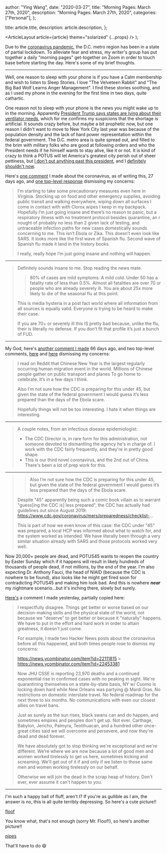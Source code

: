 
  author: "Ying Wang",
  date: "2020-03-27",
  title: "Morning Pages: March 27th, 2020",
  description: "Morning Pages: March 27th, 2020",
  categories: ["Personal"],
};

  title: article.title,
  description: article.description,
};

  <ArticleLayout article={article} theme="solarized" {...props} />
);

Due to the [coronavirus
pandemic](https://en.wikipedia.org/wiki/2019-20_coronavirus_pandemic), the D.C.
metro region has been in a state of partial lockdown. To alleviate fear and
stress, my writer's group has put together a daily "morning pages" get-together
on Zoom in order to touch base before starting the day. Here's some of my brief
thoughts.

---

Well, one reason to sleep with your phone is if you have a Calm membership and
wish to listen to Sleep Stories. I love "The Velveteen Rabbit" and "The Big Bad
Wolf Learns Anger Management". I find these stories soothing, and as I used my
phone in the evening for the first time in two days, quite cathartic.

One reason not to sleep with your phone is the news you might wake up to in the
morning. Apparently [President Trump says states are lying about their
ventilator
needs](https://www.newsweek.com/trump-claims-us-states-dont-need-amount-ventilators-theyre-asking-i-dont-believe-you-need-1494599),
which for me confirms my suspicions that the shortage is artificial. It sounds
crazy before, but maybe a bit prophetic now, but one reason I didn't want to
move to New York City last year was because of the population density and the
lack of hard power representation within the federal government. The D.C. metro
area is quite spread out, and filled to the brim with military folks who are
good at following orders and who the President needs if he himself wants to stay
alive, like it or not. It is kind of crazy to think a POTUS will let America's
greatest city perish out of sheer pettiness, but [I don't put anything past this
president](https://www.vanityfair.com/news/2019/10/bill-taylor-testimony-ukraine-quid-pro-quo),
and I [definitely shouldn't
now](https://www.bloomberg.com/news/articles/2020-03-19/trump-told-governors-to-buy-own-virus-supplies-then-outbid-them).

Here's [one comment](https://news.ycombinator.com/item?id=22453381) I made about
the coronavirus, as of writing this, 27 days ago, and [one top-level
response](https://news.ycombinator.com/item?id=22453530) dismissing my concerns:

> I’m starting to take some precautionary measures even here in Virginia.
> Stocking up on food and other emergency supplies, avoiding public transit and
> walking everywhere, wiping down all surfaces I come in contact with with
> Clorox wipes I keep in my backpack. Hopefully I’m just going insane and
> there’s no reason to panic, but a respiratory illness with no treatment
> protocol besides quarantine, an r nought of probably no less than 2 given lack
> of testing, and untraceable infection paths for new cases domestically sounds
> concerning to me. This isn’t Ebola or Zika. This doesn’t even look like SARS.
> It looks more like the first wave of Spanish flu. Second wave of Spanish flu
> made it land in the history books.
>
> I really, really hope I’m just going insane and nothing will happen.

---

> Definitely sounds insane to me. Stop reading the news mate.
>
> > 80% of cases are mild symptoms. A mild cold. Under 50 has a fatality rate of
> > less than 0.5%. Almost all fatalities are over 70 or people who are already
> > severely ill. You are about 25x more likely to die of the seasonal flu at
> > this point.
>
> This is media hysteria in a post fact world where all information from all
> sources is equally valid. Everyone is trying to be heard to make their case.
>
> If you are 70+ or severely ill this IS pretty bad because, unlike the flu,
> their is literally no defense. If you don’t fit that profile it’s just a bunch
> of FUD.

---

My God, here's [another comment I
made](https://news.ycombinator.com/item?id=22111815) 66 days ago, and two
top-level comments, [here](https://news.ycombinator.com/item?id=22113628) and
[here](https://news.ycombinator.com/item?id=22112475) dismissing my concerns:

> I read on Reddit that Chinese New Year is the largest regularly occurring
> human migration event in the world. Millions of Chinese people gather on
> public transport and planes To go home to celebrate. It’s in a few days I
> think.
>
> Also I’m not sure how the CDC is preparing for this under 45, but given the
> state of the federal government I would guess it’s less prepared than the days
> of the Ebola scare.
>
> Hopefully things will not be too interesting. I hate it when things are
> interesting.

---

> A couple notes, from an infectious disease epidemiologist:
>
> - The CDC Director is, in rare form for this administration, not someone
>   devoted to dismantling the agency he's in charge of. I work with the CDC
>   fairly frequently, and they're in pretty good shape.
> - This is our third novel coronavirus, and the 2nd out of China. There's been
>   a lot of prep work for this.

---

> > Also I’m not sure how the CDC is preparing for this under 45, but given the
> > state of the federal government I would guess it’s less prepared than the
> > days of the Ebola scare.
>
> Despite "45" apparently being such a comic book villain as to warrant
> "guess[ing the CDC is] less prepared", the CDC has actually had guidelines out
> since August 2019:
> https://www.cdc.gov/coronavirus/mers/preparedness/checklist-...
>
> This is part of how we even know of this case: the CDC under "45" was
> prepared, a local HCP was informed about what to watch for, and the system
> worked as intended. We have literally been through a very similar situation
> already with SARS and those protocols worked very well.

Now 20,000+ people are dead, and POTUS45 wants to reopen the country by Easter
Sunday which if it happens will result in likely hundreds of thousands of people
dead, if not millions, by the end of the year. I'm also expecting Dr. Anthony
Fauci, the head of NIAID (because the CDC is nowhere to be found), also looks
like he might get fired soon for contradicting POTUS45 and making him look bad.
And this is nowhere **_near_** my nightmare scenario...but it's inching there,
slowly but surely.

[Here's](https://news.ycombinator.com/item?id=22699560) a comment I made
yesterday, partially copied here:

> I respectfully disagree. Things get better or worse based on our
> decision-making skills and the physical state of the world, not because we
> "deserve" to get better or because it "naturally" happens. We have to put in
> the effort and hard work in order to attain greatness, it doesn't just come.
>
> For example, I made two Hacker News posts about the coronavirus before all
> this happened, and both times people rose to dismiss my concerns:
>
> https://news.ycombinator.com/item?id=22111815 >
> https://news.ycombinator.com/item?id=22453381
>
> Now JHU CSSE is reporting 23,970 deaths and a continued exponential rise in
> confirmed cases with no peaking in sight. We're quarantining themselves on a
> state-by-state basis, NY w/ Cuomo is locking down hard while New Orleans was
> partying @ Mardi Gras. No restrictions on domestic interstate travel. No
> federal roadmap for the next three to six months. No communications with even
> our closest allies on travel bans.
>
> Just as surely as the sun rises, black swans can and do happen, and sometimes
> empires and peoples don't get up. Not ever. Carthage, Babylon, Jericho,
> Palmyra, Teotihuacan, and a hundred other once-great cities said we will
> overcome and persevere, and now they're dead and dead forever.
>
> We have absolutely got to stop thinking we're exceptional and we're different.
> We're where we are now because a lot of good men and women worked tirelessly
> to get us here, sometimes kicking and screaming. We'll get out of it if and
> only if we listen to those same men and women working tirelessly on our
> behalf.
>
> Otherwise we will join the dead in the scrap heap of history. Don't ever, ever
> assume it can't happen to you.

---

I'm such a happy ball of fluff, aren't I? If you're as gullible as I am, the
answer is no, this is all quite terribly depressing. So here's a cute picture!!

[floof](/img/posts/2020/03/27/morning_pages_2.jpg)

You know what, that's not enough (sorry Mr. Floof!), so here's another picture!!

[pipes](/img/posts/2020/03/27/morning_pages.jpg)

That'll have to do :smile:
